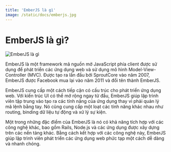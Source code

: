 ```yaml
---
title: 'EmberJS là gì'
image: /static/docs/emberjs.jpg
---
```


# EmberJS là gì?

![EmberJS là gì](/static/docs/emberjs.jpg)

EmberJS là một framework mã nguồn mở JavaScript phía client được sử dụng để phát triển các ứng dụng web và sử dụng mô hình Model-View-Controller (MVC). Được tạo ra lần đầu bởi SproutCore vào năm 2007, EmberJS được Facebook mua lại vào năm 2011 và đổi tên thành EmberJS.

EmberJS cung cấp một cách tiếp cận có cấu trúc cho phát triển ứng dụng web. Với kiến trúc UI có thể mở rộng ngay từ đầu, EmberJS giúp lập trình viên tập trung vào tạo ra các tính năng của ứng dụng thay vì phải quản lý mã lệnh bằng tay. Nó cũng cung cấp một loạt các tính năng khác nhau như routing, binding dữ liệu tự động và xử lý sự kiện.

Một trong những đặc điểm của EmberJS là nó có khả năng tích hợp với các công nghệ khác, bao gồm Rails, Node.js và các ứng dụng được xây dựng trên các nền tảng khác. Bằng cách kết hợp với các công nghệ này, EmberJS giúp lập trình viên phát triển các ứng dụng web phức tạp một cách dễ dàng và nhanh chóng.
